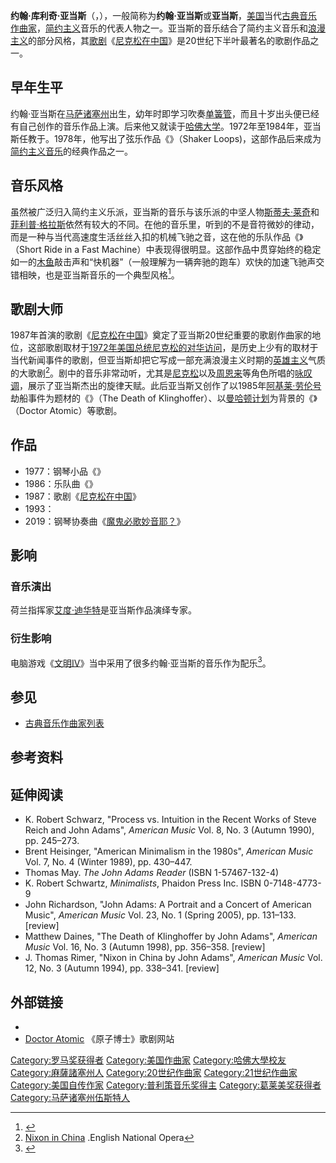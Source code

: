 {{Expand language|en|time=2022-01-11T18:35:18+00:00}}
{{noteTA
|G1=Music
|1=zh-cn:尼克松; zh-tw:尼克森; zh-hk:尼克遜;
}}

{{Infobox classical
| 中文名 = 约翰·亚当斯
| 画像 = JA-portrait-1-LW.jpg
| 附注 = 2008年的约翰·亚当斯
| 原文名 = John Coolidge Adams
| 国别 = {{USA}}
| 出生日期 = 1947年2月15日
| 出生地 = [[伍斯特_(马萨诸塞州)|伍斯特 (马萨诸塞州)]]
| 逝世日期 = 
| 逝世地 = 
| 所属时期 = 20世纪，21世纪
| 所属乐派 = 简约主义 
| 擅长作品类型 = 歌剧，管弦乐，合唱
| 代表作 = 歌剧《[[尼克松在中国_(歌剧)|尼克松在中国]]》《克林霍弗之死》，弦乐队《震教徒的环》，小提琴协奏曲，合唱《灵魂转世》，乐队曲《快机器上的短旅程》
| 师从 = [[罗杰·塞欣斯|罗杰·塞欣斯]]，[[戴维·德尔特雷迪奇|戴维·德尔特雷迪奇]]
| 学生 = 
| 官方网站 = 
}}

'''约翰·库利奇·亚当斯'''（{{lang-en|'''John Coolidge Adams'''}}，{{bd|1947年|2月15日}}），一般简称为'''约翰·亚当斯'''或'''亚当斯'''，[[美国|美国]]当代[[现代音乐|古典音乐]][[作曲家|作曲家]]，[[简约音乐|简约主义]]音乐的代表人物之一。亚当斯的音乐结合了简约主义音乐和[[浪漫主义音乐|浪漫主义]]的部分风格，其[[歌剧|歌剧]]《[[尼克松在中国_(歌剧)|尼克松在中国]]》是20世纪下半叶最著名的歌剧作品之一。

== 早年生平 ==
约翰·亚当斯在[[马萨诸塞州|马萨诸塞州]]出生，幼年时即学习吹奏[[单簧管|单簧管]]，而且十岁出头便已经有自己创作的音乐作品上演。后来他又就读于[[哈佛大学|哈佛大学]]。1972年至1984年，亚当斯任教于{{le|旧金山音乐学院|San Francisco Conservatory of Music}}。1978年，他写出了弦乐作品《{{le|震教徒的环|Shaker Loops}}》（Shaker Loops)，这部作品后来成为[[简约音乐|简约主义音乐]]的经典作品之一。

== 音乐风格 ==
虽然被广泛归入简约主义乐派，亚当斯的音乐与该乐派的中坚人物[[斯蒂夫·莱奇|斯蒂夫·莱奇]]和[[菲利普·格拉斯|菲利普·格拉斯]]依然有较大的不同。在他的音乐里，听到的不是音符微妙的律动，而是一种与当代高速度生活丝丝入扣的机械飞驰之音，这在他的乐队作品《{{le|快机器中的短旅程|Short Ride in a Fast Machine}}》（Short Ride in a Fast Machine）中表现得很明显。这部作品中贯穿始终的稳定如一的[[木鱼|木鱼]]敲击声和“快机器”（一般理解为一辆奔驰的跑车）欢快的加速飞驰声交错相映，也是亚当斯音乐的一个典型风格<ref>{{cite web |url=http://www.boosey.com/pages/cr/catalogue/cat_detail.asp?musicid=4746 |language=en |title=Adams, John: Short Ride in a Fast Machine |publisher=[[博浩出版社|博浩出版社]] |access-date=2009-08-10 |archive-date=2015-09-05 |archive-url=https://web.archive.org/web/20150905122511/http://www.boosey.com/pages/cr/catalogue/cat_detail.asp?musicid=4746 |dead-url=no }}</ref>。

== 歌剧大师 ==
1987年首演的歌剧《[[尼克松在中国_(歌剧)|尼克松在中国]]》奠定了亚当斯20世纪重要的歌剧作曲家的地位，这部歌剧取材于[[1972年尼克松访华|1972年美国总统尼克松的对华访问]]，是历史上少有的取材于当代新闻事件的歌剧，但亚当斯却把它写成一部充满浪漫主义时期的[[英雄主义|英雄主义]]气质的大歌剧<ref>[http://www.musicweb-international.com/SandH/2000/june00/nixon.htm Nixon in China] {{Wayback|url=http://www.musicweb-international.com/SandH/2000/june00/nixon.htm |date=20160304103528 }}.English National Opera</ref>。剧中的音乐非常动听，尤其是[[尼克松|尼克松]]以及[[周恩来|周恩来]]等角色所唱的[[咏叹调|咏叹调]]，展示了亚当斯杰出的旋律天赋。此后亚当斯又创作了以1985年[[阿基莱·劳伦号|阿基莱·劳伦号]]劫船事件为题材的《{{le|克林霍弗之死|The Death of Klinghoffer}}》（The Death of Klinghoffer）、以[[曼哈顿计划|曼哈顿计划]]为背景的《{{le|原子博士|Doctor Atomic}}》（Doctor Atomic）等歌剧。

== 作品 ==
* 1977：钢琴小品《{{le|中国之门|China Gates}}》
* 1986：乐队曲《{{le|快机器中的短旅程|Short Ride in a Fast Machine}}》
* 1987：歌剧《[[尼克松在中国_(歌剧)|尼克松在中国]]》
* 1993：{{le|小提琴协奏曲 (亚当斯)|Violin Concerto (Adams)|小提琴协奏曲}}
* 2019：钢琴协奏曲《[[魔鬼必歌妙音耶？|魔鬼必歌妙音耶？]]》
{{incomplete list}}

== 影响 ==
=== 音乐演出 ===
荷兰指挥家[[艾度·迪华特|艾度·迪华特]]是亚当斯作品演绎专家。

=== 衍生影响 ===
电脑游戏《[[文明IV|文明IV]]》当中采用了很多约翰·亚当斯的音乐作为配乐<ref>{{cite web|url=http://www.imdb.com/title/tt0488998/soundtrack|title=Civilization IV (Video Game 2005)|work=IMDb}}</ref>。

== 参见 ==
* [[古典音乐作曲家列表|古典音乐作曲家列表]]

== 参考资料 ==
{{reflist}}

== 延伸阅读 ==
* K. Robert Schwarz, "Process vs. Intuition in the Recent Works of Steve Reich and John Adams", ''American Music'' Vol. 8, No. 3 (Autumn 1990), pp. 245–273.
* Brent Heisinger, "American Minimalism in the 1980s", ''American Music'' Vol. 7, No. 4 (Winter 1989), pp. 430–447.
* Thomas May. ''The John Adams Reader'' (ISBN 1-57467-132-4)
* K. Robert Schwartz, ''Minimalists'', Phaidon Press Inc. ISBN 0-7148-4773-9
* John Richardson, "John Adams: A Portrait and a Concert of American Music", ''American Music'' Vol. 23, No. 1 (Spring 2005), pp. 131–133.  [review]
* Matthew Daines, "The Death of Klinghoffer by John Adams", ''American Music'' Vol. 16, No. 3 (Autumn 1998), pp. 356–358.  [review]
* J. Thomas Rimer, "Nixon in China by John Adams", ''American Music'' Vol. 12, No. 3 (Autumn 1994), pp. 338–341.  [review]

== 外部链接 ==
* {{official website|https://www.earbox.com/}}
* [https://web.archive.org/web/20191207203539/http://www.doctor-atomic.com/ Doctor Atomic] 《原子博士》歌剧网站

{{古典音樂作曲家}}
{{Authority control}}
{{DEFAULTSORT:Adams, John}}
[[Category:罗马奖获得者|Category:罗马奖获得者]]
[[Category:美国作曲家|Category:美国作曲家]]
[[Category:哈佛大學校友|Category:哈佛大學校友]]
[[Category:麻薩諸塞州人|Category:麻薩諸塞州人]]
[[Category:20世纪作曲家|Category:20世纪作曲家]]
[[Category:21世纪作曲家|Category:21世纪作曲家]]
[[Category:美国自传作家|Category:美国自传作家]]
[[Category:普利策音乐奖得主|Category:普利策音乐奖得主]]
[[Category:葛莱美奖获得者|Category:葛莱美奖获得者]]
[[Category:马萨诸塞州伍斯特人|Category:马萨诸塞州伍斯特人]]